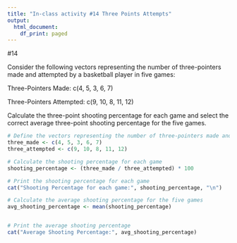 ---
title: "In-class activity #14 Three Points Attempts"
output:
  html_document:
    df_print: paged
---

#14

Consider the following vectors representing the number of three-pointers made and attempted by a basketball player in five games:

Three-Pointers Made: c(4, 5, 3, 6, 7) 

Three-Pointers Attempted: c(9, 10, 8, 11, 12)

Calculate the three-point shooting percentage for each game and select the correct average three-point shooting percentage for the five games.

```{r}
# Define the vectors representing the number of three-pointers made and attempted
three_made <- c(4, 5, 3, 6, 7)
three_attempted <- c(9, 10, 8, 11, 12)

# Calculate the shooting percentage for each game
shooting_percentage <- (three_made / three_attempted) * 100

# Print the shooting percentage for each game
cat("Shooting Percentage for each game:", shooting_percentage, "\n")

# Calculate the average shooting percentage for the five games
avg_shooting_percentage <- mean(shooting_percentage)


# Print the average shooting percentage
cat("Average Shooting Percentage:", avg_shooting_percentage)
```
